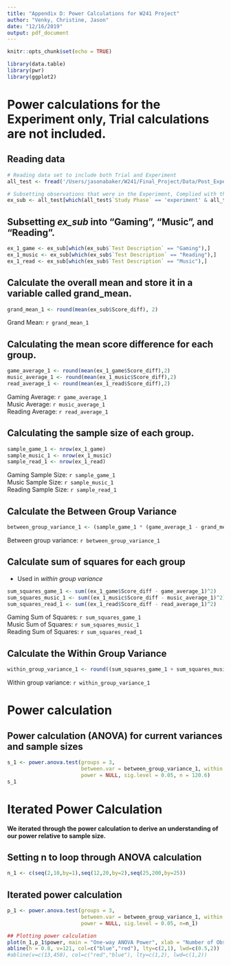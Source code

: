 ```yaml
---
title: "Appendix D: Power Calculations for W241 Project"
author: "Venky, Christine, Jason"
date: "12/16/2019"
output: pdf_document
---
```


```r
knitr::opts_chunk$set(echo = TRUE)

library(data.table)
library(pwr)
library(ggplot2)
```

# Power calculations for the Experiment only, Trial calculations are not included.  
  
## Reading data
```r
# Reading data set to include both Trial and Experiment
all_test <- fread('/Users/jasonabaker/W241/Final_Project/Data/Post_Experiment_Results.csv')

# Subsetting observations that were in the Experiment, Complied with the Treatment, Had valid test scores, and were from "Vijayawada, India".
ex_sub <- all_test[which(all_test$`Study Phase` == 'experiment' & all_test$`Treatment Outcome (Participated = 1, DNP = 0)` == 1 & all_test$Score_diff != 'NA' & all_test$Location == 'Vijayawada, India')]
```
  
  
## Subsetting _ex_sub_ into "Gaming", "Music", and "Reading".
```r
ex_1_game <- ex_sub[which(ex_sub$`Test Description` == "Gaming"),]
ex_1_music <- ex_sub[which(ex_sub$`Test Description` == "Reading"),]
ex_1_read <- ex_sub[which(ex_sub$`Test Description` == "Music"),]
```
  
  
## Calculate the overall mean and store it in a variable called grand_mean.
```r
grand_mean_1 <- round(mean(ex_sub$Score_diff), 2)
```
Grand Mean: `r grand_mean_1`  
  
  
## Calculating the mean score difference for each group.
```r
game_average_1 <- round(mean(ex_1_game$Score_diff),2)
music_average_1 <- round(mean(ex_1_music$Score_diff),2)
read_average_1 <- round(mean(ex_1_read$Score_diff),2)
```
Gaming Average:  `r game_average_1`  
Music Average:  `r music_average_1`  
Reading Average:  `r read_average_1`  
  
  
## Calculating the sample size of each group.
```r
sample_game_1 <- nrow(ex_1_game)
sample_music_1 <- nrow(ex_1_music)
sample_read_1 <- nrow(ex_1_read)
```
Gaming Sample Size: `r sample_game_1`  
Music Sample Size: `r sample_music_1`  
Reading Sample Size: `r sample_read_1`  
  

## Calculate the Between Group Variance
```r
between_group_variance_1 <- (sample_game_1 * (game_average_1 - grand_mean_1)^2 + sample_music_1 * (music_average_1 - grand_mean_1)^2 + sample_read_1 * (read_average_1 - grand_mean_1)^2) / 2
```
Between group variance: `r between_group_variance_1`  
  
  
## Calculate sum of squares for each group  
  + Used in _within_ _group_ _variance_
```r
sum_squares_game_1 <- sum((ex_1_game$Score_diff - game_average_1)^2) 
sum_squares_music_1 <- sum((ex_1_music$Score_diff - music_average_1)^2) 
sum_squares_read_1 <- sum((ex_1_read$Score_diff - read_average_1)^2) 
```
Gaming Sum of Squares:  `r sum_squares_game_1`  
Music Sum of Squares:  `r sum_squares_music_1`  
Reading Sum of Squares:  `r sum_squares_read_1`  
  
  
## Calculate the Within Group Variance
```r
within_group_variance_1 <- round((sum_squares_game_1 + sum_squares_music_1 + sum_squares_read_1) / (nrow(ex_sub) - 3), 0)
```
Within group variance: `r within_group_variance_1`  


# Power calculation  

## Power calculation (ANOVA) for current variances and sample sizes
```r
s_1 <- power.anova.test(groups = 3,
                        between.var = between_group_variance_1, within.var = within_group_variance_1,
                        power = NULL, sig.level = 0.05, n = 120.6)
s_1
```
  
  
  
# Iterated Power Calculation  
**We iterated through the power calculation to derive an understanding of our power relative to sample size.**  
  
## Setting n to loop through ANOVA calculation
```r
n_1 <- c(seq(2,10,by=1),seq(12,20,by=2),seq(25,200,by=25))
```
  
  
## Iterated power calculation
```r
p_1 <- power.anova.test(groups = 3,
                        between.var = between_group_variance_1, within.var = within_group_variance_1,
                        power = NULL, sig.level = 0.05, n=n_1)
```


```r
## Plotting power calculation  
plot(n_1,p_1$power, main = "One-way ANOVA Power", xlab = "Number of Observations", ylab = "Power")
abline(h = 0.8, v=121, col=c("blue","red"), lty=c(2,1), lwd=c(0.5,2))
#abline(v=c(13,450), col=c("red","blue"), lty=c(1,2), lwd=c(1,2))
```


